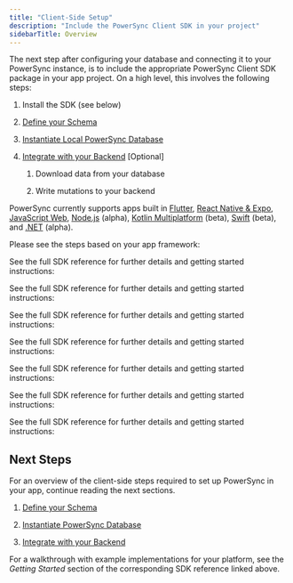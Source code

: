 ```yaml
---
title: "Client-Side Setup"
description: "Include the PowerSync Client SDK in your project"
sidebarTitle: Overview
---
```



The next step after configuring your database and connecting it to your PowerSync instance, is to include the appropriate PowerSync Client SDK package in your app project. On a high level, this involves the following steps:

1. Install the SDK (see below)

2. [Define your Schema](/installation/client-side-setup/define-your-schema)

3. [Instantiate Local PowerSync Database](/installation/client-side-setup/instantiate-powersync-database)

4. [Integrate with your Backend](/installation/client-side-setup/integrating-with-your-backend) \[Optional]

   1. Download data from your database

   2. Write mutations to your backend

PowerSync currently supports apps built in [Flutter](/client-sdk-references/flutter), [React Native & Expo](/client-sdk-references/react-native-and-expo), [JavaScript Web](/client-sdk-references/javascript-web), [Node.js](/client-sdk-references/node) (alpha), [Kotlin Multiplatform](/client-sdk-references/kotlin-multiplatform) (beta), [Swift](/client-sdk-references/swift) (beta), and [.NET](/client-sdk-references/dotnet) (alpha).

Please see the steps based on your app framework:

<Accordion title="Flutter" icon="flutter">
  
  <FlutterInstallation/>

  See the full SDK reference for further details and getting started instructions:

  <Card title="Flutter" icon="flutter" href="/client-sdk-references/flutter" horizontal />
</Accordion>

<Accordion title="React Native & Expo" icon="react">
  <ReactNativeInstallation />

  See the full SDK reference for further details and getting started instructions:

  <Card title="React Native & Expo" icon="react" href="/client-sdk-references/react-native-and-expo" horizontal />
</Accordion>

<Accordion title="JavaScript Web" icon="js">
  <JavaScriptWebInstallation />

  See the full SDK reference for further details and getting started instructions:

  <Card title="JavaScript Web" icon="js" href="/client-sdk-references/javascript-web" horizontal />
</Accordion>

<Accordion title="Kotlin Multiplatform" icon="k">
  <KotlinMultiplatformInstallation />

  See the full SDK reference for further details and getting started instructions:

  <Card title="Kotlin Multiplatform (Beta)" icon="k" href="/client-sdk-references/kotlin-multiplatform" horizontal />
</Accordion>

<Accordion title="Swift" icon="swift">
  <SwiftInstallation />

  See the full SDK reference for further details and getting started instructions:

  <Card title="Swift (Beta)" icon="swift" href="/client-sdk-references/swift" horizontal />
</Accordion>

<Accordion title="Node.js" icon="node-js">
  <NodeInstallation />

  See the full SDK reference for further details and getting started instructions:

  <Card title="Node.js (client)" icon="node-js" href="/client-sdk-references/node" horizontal />
</Accordion>

<Accordion title=".NET" icon="microsoft">
  <DotNetInstallation />

  See the full SDK reference for further details and getting started instructions:

  <Card title=".NET (Alpha)" icon="microsoft" href="/client-sdk-references/dotnet" horizontal />
</Accordion>

## Next Steps

For an overview of the client-side steps required to set up PowerSync in your app, continue reading the next sections.

1. [Define your Schema](/installation/client-side-setup/define-your-schema)

2. [Instantiate PowerSync Database](/installation/client-side-setup/instantiate-powersync-database)

3. [Integrate with your Backend](/installation/client-side-setup/integrating-with-your-backend)

For a walkthrough with example implementations for your platform, see the *Getting Started* section of the corresponding SDK reference linked above.
